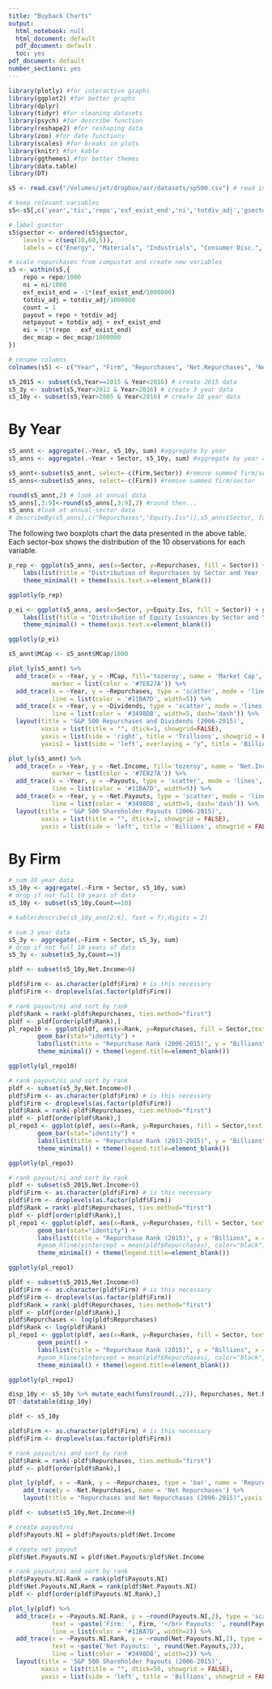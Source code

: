 ```yaml
---
title: "Buyback Charts"
output:
  html_notebook: null
  html_document: default
  pdf_document: default
  toc: yes
pdf_document: default
number_sections: yes
---
```


```r
library(plotly) #for interactive graphs
library(ggplot2) #for better graphs
library(dplyr)
library(tidyr) #for cleaning datasets
library(psych) #for describe function
library(reshape2) #for reshaping data
library(zoo) #for date functions
library(scales) #for breaks in plots
library(knitr) #for kable
library(ggthemes) #for better themes
library(data.table)
library(DT)

s5 <- read.csv("/Volumes/jet/dropbox/asr/datasets/sp500.csv") # read in data

# keep relevant variables
s5<-s5[,c('year','tic','repo','exf_exist_end','ni','totdiv_adj','gsector','dec_mcap')]

# label gsector
s5$gsector <- ordered(s5$gsector,
    levels = c(seq(10,60,5)),
    labels = c("Energy", "Materials", "Industrials", "Consumer Disc.", "Consumer Staples", "Health Care", "Financials", "Info. Tech.", "Telecomm.", "Utilities", "Real Estate"))

# scale repurchases from compustat and create new variables
s5 <- within(s5,{
    repo = repo/1000
    ni = ni/1000
    exf_exist_end = -1*(exf_exist_end/1000000)
    totdiv_adj = totdiv_adj/1000000
    count = 1
    payout = repo + totdiv_adj
    netpayout = totdiv_adj + exf_exist_end
    ei = -1*(repo - exf_exist_end)
    dec_mcap = dec_mcap/1000000
})

# rename columns
colnames(s5) <- c("Year", "Firm", "Repurchases", "Net.Repurchases", "Net.Income", "Dividends","Sector","MCap","Equity.Iss", "Net.Payouts", "Payouts", "Count")

s5_2015 <- subset(s5,Year==2015 & Year<2016) # create 2015 data
s5_3y <- subset(s5,Year>2012 & Year<2016) # create 3 year data
s5_10y <- subset(s5,Year>2005 & Year<2016) # create 10 year data

```

# By Year

```r
s5_annt <- aggregate(.~Year, s5_10y, sum) #aggregate by year
s5_anns <- aggregate(.~Year + Sector, s5_10y, sum) #aggregate by year and sector

s5_annt<-subset(s5_annt, select=-c(Firm,Sector)) #remove summed firm/sector
s5_anns<-subset(s5_anns, select=-c(Firm)) #remove summed firm/sector

round(s5_annt,2) # look at annual data
s5_anns[,3:9]<-round(s5_anns[,3:9],2) #round then...
s5_anns #look at annual-sector data
# describeBy(s5_anns[,c("Repurchases","Equity.Iss")],s5_anns$Sector, fast=T, mat=T, digits=2)
```

The following two boxplots chart the data presented in the above table. Each sector-box shows the distribution of the 10 observations for each variable.

```r
p_rep <- ggplot(s5_anns, aes(x=Sector, y=Repurchases, fill = Sector)) + geom_boxplot() +
    labs(list(title = "Distribution of Repurchases by Sector and Year (2006-2015)", y = "Billions", x = "")) +
    theme_minimal() + theme(axis.text.x=element_blank())

ggplotly(p_rep)

p_ei <- ggplot(s5_anns, aes(x=Sector, y=Equity.Iss, fill = Sector)) + geom_boxplot() +
    labs(list(title = "Distribution of Equity Issuances by Sector and Year (2006-2015)", y = "Billions", x = "")) +
    theme_minimal() + theme(axis.text.x=element_blank())

ggplotly(p_ei)


```


```r

s5_annt$MCap <- s5_annt$MCap/1000  

plot_ly(s5_annt) %>%
  add_trace(x = ~Year, y = ~MCap, fill='tozeroy', name = 'Market Cap',
            marker = list(color = '#7E827A')) %>%
  add_trace(x = ~Year, y = ~Repurchases, type = 'scatter', mode = 'lines', name = 'Repurchases', yaxis = 'y2',
            line = list(color = '#11BA7D', width=5)) %>%
  add_trace(x = ~Year, y = ~Dividends, type = 'scatter', mode = 'lines', name = 'Dividends', yaxis = 'y2',
            line = list(color = '#3498DB', width=5, dash='dash')) %>%
  layout(title = 'S&P 500 Repurchases and Dividends (2006-2015)',
         xaxis = list(title = "", dtick=1, showgrid=FALSE),
         yaxis = list(side = 'right', title = 'Trillions', showgrid = FALSE, zeroline = FALSE),
         yaxis2 = list(side = 'left', overlaying = "y", title = 'Billions', showgrid = FALSE, tick0=0))

plot_ly(s5_annt) %>%
  add_trace(x = ~Year, y = ~Net.Income, fill='tozeroy', name = 'Net.Income',
            marker = list(color = '#7E827A')) %>%
  add_trace(x = ~Year, y = ~Payouts, type = 'scatter', mode = 'lines', name = 'Payouts',
            line = list(color = '#11BA7D', width=5)) %>%
  add_trace(x = ~Year, y = ~Net.Payouts, type = 'scatter', mode = 'lines', name = 'Net Payouts', 
            line = list(color = '#3498DB', width=5, dash='dash')) %>%
  layout(title = 'S&P 500 Shareholder Payouts (2006-2015)',
         xaxis = list(title = "", dtick=1, showgrid = FALSE),
         yaxis = list(side = 'left', title = 'Billions', showgrid = FALSE, zeroline = FALSE))

```

# By Firm

```r

# sum 10 year data
s5_10y <- aggregate(.~Firm + Sector, s5_10y, sum)
# drop if not full 10 years of data
s5_10y <- subset(s5_10y,Count==10)

# kable(describe(s5_10y_ann[2:6], fast = T),digits = 2)

# sum 3 year data
s5_3y <- aggregate(.~Firm + Sector, s5_3y, sum)
# drop if not full 10 years of data
s5_3y <- subset(s5_3y,Count==3)

```


```r

pldf <- subset(s5_10y,Net.Income>0)

pldf$Firm <- as.character(pldf$Firm) # is this necessary
pldf$Firm <- droplevels(as.factor(pldf$Firm))

# rank payout/ni and sort by rank
pldf$Rank = rank(-pldf$Repurchases, ties.method="first")
pldf <- pldf[order(pldf$Rank),] 
pl_repo10 <- ggplot(pldf, aes(x=Rank, y=Repurchases, fill = Sector,text = paste("Firm:", Firm))) + 
        geom_bar(stat="identity") +
        labs(list(title = "Repurchase Rank (2006-2015)", y = "Billions", x = "")) + 
        theme_minimal() + theme(legend.title=element_blank())

ggplotly(pl_repo10)

# rank payout/ni and sort by rank
pldf <- subset(s5_3y,Net.Income>0)
pldf$Firm <- as.character(pldf$Firm) # is this necessary
pldf$Firm <- droplevels(as.factor(pldf$Firm))
pldf$Rank = rank(-pldf$Repurchases, ties.method="first")
pldf <- pldf[order(pldf$Rank),] 
pl_repo3 <- ggplot(pldf, aes(x=Rank, y=Repurchases, fill = Sector,text = paste("Firm:", Firm))) + 
        geom_bar(stat="identity") +
        labs(list(title = "Repurchase Rank (2013-2015)", y = "Billions", x = "")) + 
        theme_minimal() + theme(legend.title=element_blank())

ggplotly(pl_repo3)

# rank payout/ni and sort by rank
pldf <- subset(s5_2015,Net.Income>0)
pldf$Firm <- as.character(pldf$Firm) # is this necessary
pldf$Firm <- droplevels(as.factor(pldf$Firm))
pldf$Rank = rank(-pldf$Repurchases, ties.method="first")
pldf <- pldf[order(pldf$Rank),] 
pl_repo1 <- ggplot(pldf, aes(x=Rank, y=Repurchases, fill = Sector, text = paste("Firm:", Firm))) + 
        geom_bar(stat="identity") + 
        labs(list(title = "Repurchase Rank (2015)", y = "Billions", x = "")) + 
        #geom_hline(yintercept = mean(pldf$Repurchases), color="black", labels="xx") +
        theme_minimal() + theme(legend.title=element_blank())

ggplotly(pl_repo1)

pldf <- subset(s5_2015,Net.Income>0)
pldf$Firm <- as.character(pldf$Firm) # is this necessary
pldf$Firm <- droplevels(as.factor(pldf$Firm))
pldf$Rank = rank(-pldf$Repurchases, ties.method="first")
pldf <- pldf[order(pldf$Rank),]
pldf$Repurchases <- log(pldf$Repurchases)
pldf$Rank <- log(pldf$Rank)
pl_repo1 <- ggplot(pldf, aes(x=Rank, y=Repurchases, fill = Sector, text = paste("Firm:", Firm))) + 
        geom_point() + 
        labs(list(title = "Repurchase Rank (2015)", y = "Billions", x = "")) + 
        #geom_hline(yintercept = mean(pldf$Repurchases), color="black", labels="xx") +
        theme_minimal() + theme(legend.title=element_blank())

ggplotly(pl_repo1)


```


```r

disp_10y <- s5_10y %>% mutate_each(funs(round(.,2)), Repurchases, Net.Repurchases,Net.Income,Dividends,MCap,Equity.Iss,Net.Payouts,Payouts)
DT::datatable(disp_10y)

pldf <- s5_10y

pldf$Firm <- as.character(pldf$Firm) # is this necessary
pldf$Firm <- droplevels(as.factor(pldf$Firm))

# rank payout/ni and sort by rank
pldf$Rank = rank(-pldf$Repurchases, ties.method="first")
pldf <- pldf[order(pldf$Rank),] 

plot_ly(pldf, x = ~Rank, y = ~Repurchases, type = 'bar', name = 'Repurchases',text = ~Firm) %>%
    add_trace(y = ~Net.Repurchases, name = 'Net Repurchases') %>%
    layout(title = "Repurchases and Net Repurchases (2006-2015)",yaxis = list(title = 'Billions', showgrid = FALSE), barmode = 'overlay')
```


```r

pldf <- subset(s5_10y,Net.Income>0)

# create payout/ni
pldf$Payouts.NI = pldf$Payouts/pldf$Net.Income

# create net payout
pldf$Net.Payouts.NI = pldf$Net.Payouts/pldf$Net.Income

# rank payout/ni and sort by rank
pldf$Payouts.NI.Rank = rank(pldf$Payouts.NI)
pldf$Net.Payouts.NI.Rank = rank(pldf$Net.Payouts.NI)
pldf <- pldf[order(pldf$Payouts.NI.Rank),] 

plot_ly(pldf) %>%
  add_trace(x = ~Payouts.NI.Rank, y = ~round(Payouts.NI,2), type = 'scatter', mode = 'lines', name = 'Payouts', 
            text = ~paste('Firm: ', Firm, '</br> Payouts: ', round(Payouts,2),'</br> Net Income: ', round(Net.Income,2)),
            line = list(color = '#11BA7D', width=2)) %>%
  add_trace(x = ~Payouts.NI.Rank, y = ~round(Net.Payouts.NI,2), type = 'scatter', mode = 'lines', name = 'Net Payouts',
            text = ~paste('Net Payouts: ', round(Net.Payouts,2)),
            line = list(color = '#3498DB', width=2)) %>%
  layout(title = 'S&P 500 Shareholder Payouts (2006-2015)',
         xaxis = list(title = "", dtick=50, showgrid = FALSE),
         yaxis = list(side = 'left', title = 'Billions', showgrid = FALSE, zeroline = FALSE))

```
